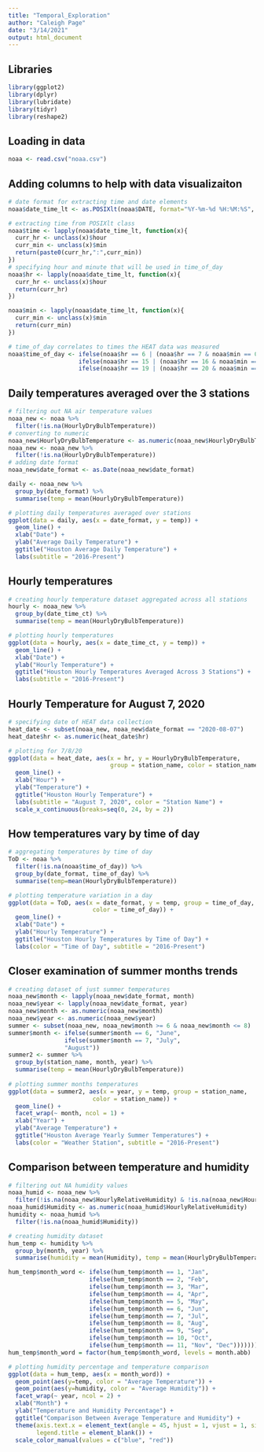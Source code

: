 ```yaml
---
title: "Temporal_Exploration"
author: "Caleigh Page"
date: "3/14/2021"
output: html_document
---
```


## Libraries 
```r
library(ggplot2)
library(dplyr)
library(lubridate)
library(tidyr)
library(reshape2)
```

## Loading in data
```r
noaa <- read.csv("noaa.csv")
```

## Adding columns to help with data visualizaiton 
```r
# date format for extracting time and date elements 
noaa$date_time_lt <- as.POSIXlt(noaa$DATE, format="%Y-%m-%d %H:%M:%S", tz=Sys.timezone())

# extracting time from POSIXlt class 
noaa$time <- lapply(noaa$date_time_lt, function(x){
  curr_hr <- unclass(x)$hour
  curr_min <- unclass(x)$min
  return(paste0(curr_hr,":",curr_min))
})
# specifying hour and minute that will be used in time_of_day
noaa$hr <- lapply(noaa$date_time_lt, function(x){
  curr_hr <- unclass(x)$hour
  return(curr_hr)
})

noaa$min <- lapply(noaa$date_time_lt, function(x){
  curr_min <- unclass(x)$min
  return(curr_min)
})

# time_of_day correlates to times the HEAT data was measured 
noaa$time_of_day <- ifelse(noaa$hr == 6 | (noaa$hr == 7 & noaa$min == 0), "morning",
                    ifelse(noaa$hr == 15 | (noaa$hr == 16 & noaa$min == 0), "afternoon",
                    ifelse(noaa$hr == 19 | (noaa$hr == 20 & noaa$min == 0), "evening", NA)))
```

## Daily temperatures averaged over the 3 stations
```r
# filtering out NA air temperature values 
noaa_new <- noaa %>%
  filter(!is.na(HourlyDryBulbTemperature))
# converting to numeric 
noaa_new$HourlyDryBulbTemperature <- as.numeric(noaa_new$HourlyDryBulbTemperature)
noaa_new <- noaa_new %>%
  filter(!is.na(HourlyDryBulbTemperature))
# adding date format 
noaa_new$date_format <- as.Date(noaa_new$date_format)

daily <- noaa_new %>% 
  group_by(date_format) %>% 
  summarise(temp = mean(HourlyDryBulbTemperature)) 

# plotting daily temperatures averaged over stations
ggplot(data = daily, aes(x = date_format, y = temp)) + 
  geom_line() + 
  xlab("Date") + 
  ylab("Average Daily Temperature") + 
  ggtitle("Houston Average Daily Temperature") +
  labs(subtitle = "2016-Present")
```

## Hourly temperatures
```r
# creating hourly temperature dataset aggregated across all stations
hourly <- noaa_new %>% 
  group_by(date_time_ct) %>% 
  summarise(temp = mean(HourlyDryBulbTemperature))

# plotting hourly temperatures
ggplot(data = hourly, aes(x = date_time_ct, y = temp)) + 
  geom_line() + 
  xlab("Date") + 
  ylab("Hourly Temperature") + 
  ggtitle("Houston Hourly Temperatures Averaged Across 3 Stations") +
  labs(subtitle = "2016-Present") 
```

## Hourly Temperature for August 7, 2020
```r
# specifying date of HEAT data collection
heat_date <- subset(noaa_new, noaa_new$date_format == "2020-08-07")
heat_date$hr <- as.numeric(heat_date$hr)

# plotting for 7/8/20
ggplot(data = heat_date, aes(x = hr, y = HourlyDryBulbTemperature, 
                             group = station_name, color = station_name)) +
  geom_line() + 
  xlab("Hour") + 
  ylab("Temperature") + 
  ggtitle("Houston Hourly Temperature") + 
  labs(subtitle = "August 7, 2020", color = "Station Name") + 
  scale_x_continuous(breaks=seq(0, 24, by = 2)) 
```

## How temperatures vary by time of day 
```r
# aggregating temperatures by time of day
ToD <- noaa %>%
  filter(!is.na(noaa$time_of_day)) %>%
  group_by(date_format, time_of_day) %>% 
  summarise(temp=mean(HourlyDryBulbTemperature))

# plotting temperature variation in a day
ggplot(data = ToD, aes(x = date_format, y = temp, group = time_of_day,
                        color = time_of_day)) + 
  geom_line() + 
  xlab("Date") + 
  ylab("Hourly Temperature") + 
  ggtitle("Houston Hourly Temperatures by Time of Day") +
  labs(color = "Time of Day", subtitle = "2016-Present") 
```

## Closer examination of summer months trends
```r
# creating dataset of just summer temperatures
noaa_new$month <- lapply(noaa_new$date_format, month)
noaa_new$year <- lapply(noaa_new$date_format, year)
noaa_new$month <- as.numeric(noaa_new$month)
noaa_new$year <- as.numeric(noaa_new$year)
summer <- subset(noaa_new, noaa_new$month >= 6 & noaa_new$month <= 8)
summer$month <- ifelse(summer$month == 6, "June",
                ifelse(summer$month == 7, "July",
                "August"))
summer2 <- summer %>%
  group_by(station_name, month, year) %>% 
  summarise(temp = mean(HourlyDryBulbTemperature)) 
  
# plotting summer months temperatures
ggplot(data = summer2, aes(x = year, y = temp, group = station_name,
                        color = station_name)) + 
  geom_line() + 
  facet_wrap(~ month, ncol = 1) +
  xlab("Year") + 
  ylab("Average Temperature") + 
  ggtitle("Houston Average Yearly Summer Temperatures") +
  labs(color = "Weather Station", subtitle = "2016-Present") 
```

## Comparison between temperature and humidity 
```r
# filtering out NA humidity values
noaa_humid <- noaa_new %>% 
  filter(!is.na(noaa_new$HourlyRelativeHumidity) & !is.na(noaa_new$HourlyDryBulbTemperature))
noaa_humid$Humidity <- as.numeric(noaa_humid$HourlyRelativeHumidity)
humidity <- noaa_humid %>% 
  filter(!is.na(noaa_humid$Humidity))

# creating humidity dataset 
hum_temp <- humidity %>%
  group_by(month, year) %>%
  summarise(humidity = mean(Humidity), temp = mean(HourlyDryBulbTemperature))

hum_temp$month_word <- ifelse(hum_temp$month == 1, "Jan", 
                       ifelse(hum_temp$month == 2, "Feb",
                       ifelse(hum_temp$month == 3, "Mar",
                       ifelse(hum_temp$month == 4, "Apr",
                       ifelse(hum_temp$month == 5, "May",
                       ifelse(hum_temp$month == 6, "Jun",
                       ifelse(hum_temp$month == 7, "Jul",
                       ifelse(hum_temp$month == 8, "Aug",
                       ifelse(hum_temp$month == 9, "Sep",
                       ifelse(hum_temp$month == 10, "Oct",
                       ifelse(hum_temp$month == 11, "Nov", "Dec")))))))))))
hum_temp$month_word = factor(hum_temp$month_word, levels = month.abb)

# plotting humidity percentage and temperature comparison 
ggplot(data = hum_temp, aes(x = month_word)) + 
  geom_point(aes(y=temp, color = "Average Temperature")) + 
  geom_point(aes(y=humidity, color = "Average Humidity")) + 
  facet_wrap(~ year, ncol = 2) +
  xlab("Month") + 
  ylab("Temperature and Humidity Percentage") + 
  ggtitle("Comparison Between Average Temperature and Humidity") +
  theme(axis.text.x = element_text(angle = 45, hjust = 1, vjust = 1, size = 10),
        legend.title = element_blank()) +
  scale_color_manual(values = c("blue", "red"))
```

